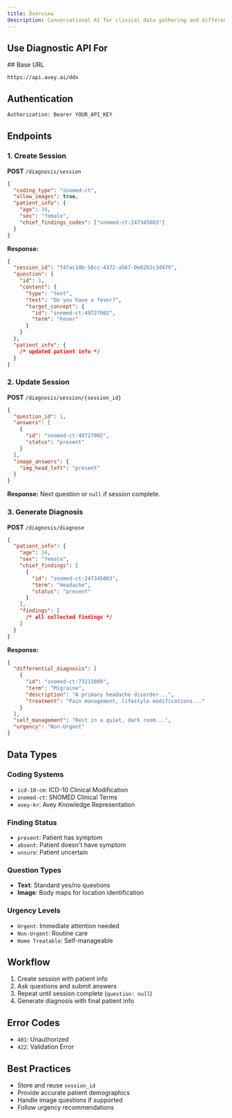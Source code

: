 ```yaml
---
title: Overview
description: Conversational AI for clinical data gathering and differential diagnosis generation
---
```


## Use Diagnostic API For

<Cards>
  <Card
    title="Differential Diagnosis"
    description="Get a list of medical conditions the patient is suffering from"
  />
  <Card
    title="Self Management Advice"
    description="Provides practical guidance to help individuals manage their symptoms safely at home"
  />
  <Card
    title="Triage Recommendation"
    description="Suggests the appropriate level of care based on patient input."
  />
  <Card
    title="Specialist Recommendation"
    description="Recommends the appropriate medical specialty to visit based on patient input."
  />

</Cards>
## Base URL

```
https://api.avey.ai/ddx
```

## Authentication

```bash
Authorization: Bearer YOUR_API_KEY
```

## Endpoints

### 1. Create Session

**POST** `/diagnosis/session`

```json
{
  "coding_type": "snomed-ct",
  "allow_images": true,
  "patient_info": {
    "age": 34,
    "sex": "female",
    "chief_findings_codes": ["snomed-ct:247345003"]
  }
}
```

**Response:**

```json
{
  "session_id": "f47ac10b-58cc-4372-a567-0e02b2c3d479",
  "question": {
    "id": 1,
    "content": {
      "type": "text",
      "text": "Do you have a fever?",
      "target_concept": {
        "id": "snomed-ct:49727002",
        "term": "Fever"
      }
    }
  },
  "patient_info": {
    /* updated patient info */
  }
}
```

### 2. Update Session

**POST** `/diagnosis/session/{session_id}`

```json
{
  "question_id": 1,
  "answers": [
    {
      "id": "snomed-ct:49727002",
      "status": "present"
    }
  ],
  "image_answers": {
    "img_head_left": "present"
  }
}
```

**Response:** Next question or `null` if session complete.

### 3. Generate Diagnosis

**POST** `/diagnosis/diagnose`

```json
{
  "patient_info": {
    "age": 34,
    "sex": "female",
    "chief_findings": [
      {
        "id": "snomed-ct:247345003",
        "term": "Headache",
        "status": "present"
      }
    ],
    "findings": [
      /* all collected findings */
    ]
  }
}
```

**Response:**

```json
{
  "differential_diagnosis": [
    {
      "id": "snomed-ct:73211009",
      "term": "Migraine",
      "description": "A primary headache disorder...",
      "treatment": "Pain management, lifestyle modifications..."
    }
  ],
  "self_management": "Rest in a quiet, dark room...",
  "urgency": "Non-Urgent"
}
```

## Data Types

### Coding Systems

- `icd-10-cm`: ICD-10 Clinical Modification
- `snomed-ct`: SNOMED Clinical Terms
- `avey-kr`: Avey Knowledge Representation

### Finding Status

- `present`: Patient has symptom
- `absent`: Patient doesn't have symptom
- `unsure`: Patient uncertain

### Question Types

- **Text**: Standard yes/no questions
- **Image**: Body maps for location identification

### Urgency Levels

- `Urgent`: Immediate attention needed
- `Non-Urgent`: Routine care
- `Home Treatable`: Self-manageable

## Workflow

1. Create session with patient info
2. Ask questions and submit answers
3. Repeat until session complete (`question: null`)
4. Generate diagnosis with final patient info

## Error Codes

- `401`: Unauthorized
- `422`: Validation Error

## Best Practices

- Store and reuse `session_id`
- Provide accurate patient demographics
- Handle image questions if supported
- Follow urgency recommendations
